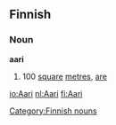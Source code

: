 ==Finnish==
===Noun===
'''aari'''
#100 [[square]] [[metre]]s, [[are]]
[[Category:Finnish nouns]]

[[io:Aari]]
[[nl:Aari]]
[[fi:Aari]]